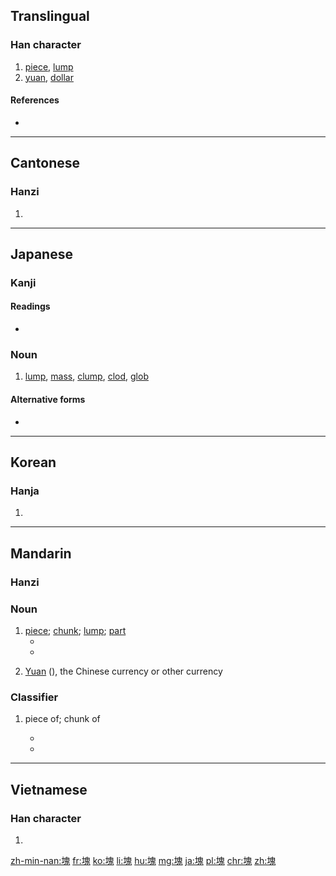 {{also|凷|块}}
==Translingual==

===Han character===
{{Han char|rn=32|rad=土|as=10|sn=13|four=4611<sub>3</sub>|canj=土竹山戈 (GHUI)|ids=⿰[[土]][[鬼]]}}

# [[piece]], [[lump]]
# [[yuan]], [[dollar]]

====References====
* {{Han ref|kx=0235.010|dkj=05319|dj=0472.280|hdz=10464.170|uh=584A|ud=22602|bh=B6F4|bd=46836}}

----

==Cantonese==

===Hanzi===
{{yue-hanzi|jyut=[[faai3]]|y=faai3|sim=块}}

# {{defn|lang=yue|sort=土10}}

----

==Japanese==

===Kanji===
{{ja-kanji|grade=c|rs=土10}}

====Readings====
* {{ja-readings|goon=[[け]] (ke)|kanon=[[かい]] (kai)|kun=[[かたまり]] (katamari), [[つちくれ]] (tsuchikure)}}

===Noun===
{{ja-noun|かたまり}}

# [[lump]], [[mass]], [[clump]], [[clod]], [[glob]]

====Alternative forms====
* {{l|ja|固まり}}

----

==Korean==

===Hanja===
{{ko-hanja|hangeul=괴|rv=goe|mr=koe}}

# {{defn|lang=ko|sort=土10}}

----

==Mandarin==

===Hanzi===
{{cmn-hanzi|sim=块|pin=[[kuài]] ([[kuai4]])|wg=k'uai<sup>4</sup>}}

===Noun===
{{cmn-noun|t|sim=块|tra=塊|pin=kuài}}

# [[piece]]; [[chunk]]; [[lump]]; [[part]]
#* {{zh-usex|把 肉 切成 小 '''塊'''。|Cut the meat into bite-sized '''pieces'''.|link=y}}
#*  {{zh-usex|它 被 割 成了 三 '''塊'''。|It was cut into three '''parts'''.|link=y}} 	  
# {{context|colloquial|followed by {{zh-l|錢‎/錢}}|lang=cmn}} [[Yuan]] ({{zh-l|元}}), the Chinese currency or other currency
#: {{zh-usex|一 塊錢|a yuan, a dollar|link=y}}

===Classifier===
{{cmn-cls|t|sim=块|tra=塊|pin=kuài}}

# {{n-g|classifier for piece of something (food, cloth, stone);}} piece of; chunk of
#* {{zh-usex|一 塊 蛋糕|a piece of cake|link=y}}
#* {{zh-usex|一 塊 木頭|a piece of wood|link=y}}

----

==Vietnamese==

===Han character===
{{vi-hantu|[[khối]], [[cỏi]], [[khỏi]], [[hòn]], [[khói]]|rs=土10}}

# {{defn|lang=vi}}

[[zh-min-nan:塊]]
[[fr:塊]]
[[ko:塊]]
[[li:塊]]
[[hu:塊]]
[[mg:塊]]
[[ja:塊]]
[[pl:塊]]
[[chr:塊]]
[[zh:塊]]